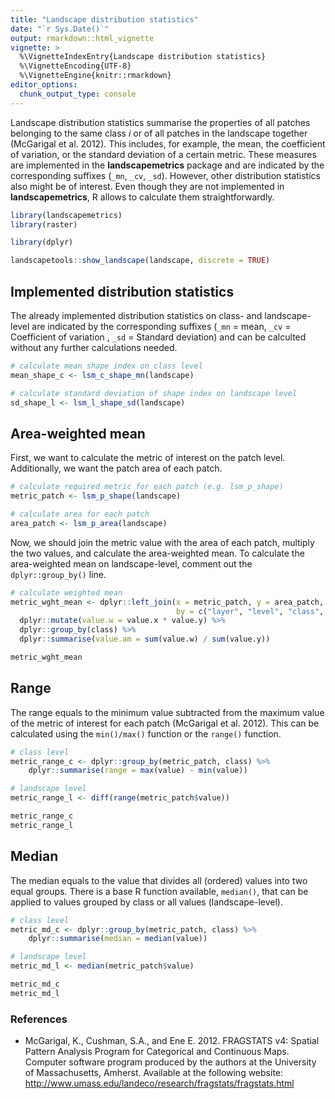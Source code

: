 ```yaml
---
title: "Landscape distribution statistics"
date: "`r Sys.Date()`"
output: rmarkdown::html_vignette
vignette: >
  %\VignetteIndexEntry{Landscape distribution statistics}
  %\VignetteEncoding{UTF-8}
  %\VignetteEngine{knitr::rmarkdown}
editor_options: 
  chunk_output_type: console
---
```


Landscape distribution statistics summarise the properties of all patches belonging to the same class *i* or of all patches in the landscape together (McGarigal et al. 2012). 
This includes, for example, the mean, the coefficient of variation, or the standard deviation of a certain metric. 
These measures are implemented in the  **landscapemetrics** package and are indicated by the corresponding suffixes (`_mn`, `_cv`, `_sd`).
However, other distribution statistics also might be of interest. 
Even though they are not implemented in **landscapemetrics**, R allows to calculate them straightforwardly. 

```r
library(landscapemetrics)
library(raster)

library(dplyr)
```

```r
landscapetools::show_landscape(landscape, discrete = TRUE) 
```

## Implemented distribution statistics ## 
The already implemented distribution statistics on class- and landscape-level are indicated by the corresponding suffixes (`_mn` = mean, `_cv` = Coefficient of variation , `_sd` = Standard deviation) and can be calculted without any further calculations needed.

```r
# calculate mean shape index on class level
mean_shape_c <- lsm_c_shape_mn(landscape)

# calculate standard deviation of shape index on landscape level
sd_shape_l <- lsm_l_shape_sd(landscape)
```

## Area-weighted mean

First, we want to calculate the metric of interest on the patch level. 
Additionally, we want the patch area of each patch.

```r
# calculate required metric for each patch (e.g. lsm_p_shape)
metric_patch <- lsm_p_shape(landscape)

# calculate area for each patch
area_patch <- lsm_p_area(landscape)
```

Now, we should join the metric value with the area of each patch, multiply the two values, and calculate the area-weighted mean. 
To calculate the area-weighted mean on landscape-level, comment out the `dplyr::group_by()` line.

```r
# calculate weighted mean
metric_wght_mean <- dplyr::left_join(x = metric_patch, y = area_patch, 
                                     by = c("layer", "level", "class", "id")) %>%
  dplyr::mutate(value.w = value.x * value.y) %>%
  dplyr::group_by(class) %>%
  dplyr::summarise(value.am = sum(value.w) / sum(value.y)) 

metric_wght_mean
```

## Range

The range equals to the minimum value subtracted from the maximum value of the metric of interest for each patch (McGarigal et al. 2012). 
This can be calculated using the `min()/max()` function or the `range()` function.

```r
# class level
metric_range_c <- dplyr::group_by(metric_patch, class) %>% 
    dplyr::summarise(range = max(value) - min(value))

# landscape level
metric_range_l <- diff(range(metric_patch$value))

metric_range_c
metric_range_l
```

## Median

The median equals to the value that divides all (ordered) values into two equal groups.
There is a base R function available, `median()`, that can be applied to values grouped by class or all values (landscape-level). 

```r
# class level
metric_md_c <- dplyr::group_by(metric_patch, class) %>% 
    dplyr::summarise(median = median(value))

# landscape level
metric_md_l <- median(metric_patch$value)

metric_md_c
metric_md_l
```

### References 

- McGarigal, K., Cushman, S.A., and Ene E. 2012. FRAGSTATS v4: Spatial Pattern Analysis Program for Categorical and Continuous Maps. Computer software program produced by the authors at the University of Massachusetts, Amherst. Available at the following website: <http://www.umass.edu/landeco/research/fragstats/fragstats.html>
